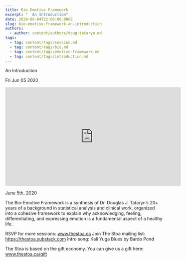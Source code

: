 ```yaml
---
title: Bio Emotive Framework
excerpt: "  An Introduction"
date: 2020-06-04T22:00:00.000Z
slug: bio-emotive-framework-an-introduction
authors:
  - author: content/authors/doug-tataryn.md
tags:
  - tag: content/tags/session.md
  - tag: content/tags/bio.md
  - tag: content/tags/emotive-framework.md
  - tag: content/tags/introduction.md
---
```




  An Introduction

Fri Jun 05 2020

<iframe width="560" height="315" src="https://www.youtube.com/embed/ci7DcKh551k" title="Bio Emotive Framework:  An Introduction w/ Doug Tataryn" frameborder="0" allow="accelerometer; autoplay; clipboard-write; encrypted-media; gyroscope; picture-in-picture" allowfullscreen ></iframe>

June 5th, 2020

The Bio-Emotive Framework is a synthesis of Dr. Douglas J. Tataryn’s 20+ years of a background in statistical analysis and clinical work, organized into a cohesive framework to explain why acknowledging, feeling, differentiating, and expressing emotion is a fundamental aspect of a healthy life.

RSVP for more sessions: www.thestoa.ca
Join The Stoa mailing list: https://thestoa.substack.com
Intro song: Kali Yuga Blues by Bardo Pond

The Stoa is based on the gift economy. You can give us a gift here: www.thestoa.ca/gift


